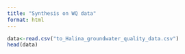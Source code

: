 ```yaml
---
title: "Synthesis on WQ data"
format: html
---
```

```r
data<-read.csv("to_Halina_groundwater_quality_data.csv")
head(data)
```

